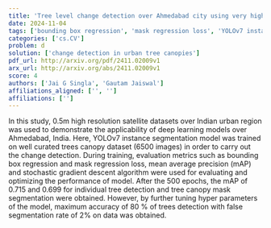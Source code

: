 ```yaml
---
title: 'Tree level change detection over Ahmedabad city using very high resolution satellite images and Deep Learning'
date: 2024-11-04
tags: ['bounding box regression', 'mask regression loss', 'YOLOv7 instance segmentation', 'deep learning', 'hyperparameter tuning', 'mean average precision', 'change detection', 'stochastic gradient descent', 'high resolution satellite images']
categories: ['cs.CV']
problem: d
solution: ['change detection in urban tree canopies']
pdf_url: http://arxiv.org/pdf/2411.02009v1
arx_url: http://arxiv.org/abs/2411.02009v1
score: 4
authors: ['Jai G Singla', 'Gautam Jaiswal']
affiliations_aligned: ['', '']
affiliations: ['']
---
```



In this study, 0.5m high resolution satellite datasets over Indian urban region was used to demonstrate the applicability of deep learning models over Ahmedabad, India. Here, YOLOv7 instance segmentation model was trained on well curated trees canopy dataset (6500 images) in order to carry out the change detection. During training, evaluation metrics such as bounding box regression and mask regression loss, mean average precision (mAP) and stochastic gradient descent algorithm were used for evaluating and optimizing the performance of model. After the 500 epochs, the mAP of 0.715 and 0.699 for individual tree detection and tree canopy mask segmentation were obtained. However, by further tuning hyper parameters of the model, maximum accuracy of 80 % of trees detection with false segmentation rate of 2% on data was obtained.